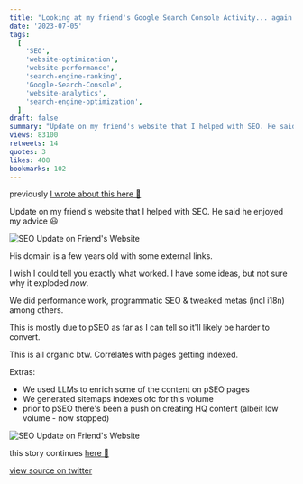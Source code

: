 ```yaml
---
title: "Looking at my friend's Google Search Console Activity... again 🧐"
date: '2023-07-05'
tags:
  [
    'SEO',
    'website-optimization',
    'website-performance',
    'search-engine-ranking',
    'Google-Search-Console',
    'website-analytics',
    'search-engine-optimization',
  ]
draft: false
summary: "Update on my friend's website that I helped with SEO. He said he enjoyed my advice 😃"
views: 83100
retweets: 14
quotes: 3
likes: 408
bookmarks: 102
---
```


previously [I wrote about this here 👀](/articles/thoughts/friends-seo-journey-and-google-search-console-part-one)

<ContentPieceWrapper>
Update on my friend's website that I helped with SEO. He said he enjoyed my advice 😃

![SEO Update on Friend's Website](/static/images/friends-seo-and-google-search-console-activity-two.jpeg)

</ContentPieceWrapper>

<ContentPieceWrapper>
His domain is a few years old with some external links.

I wish I could tell you exactly what worked. I have some ideas, but not sure why it exploded _now_.

We did performance work, programmatic SEO & tweaked metas (incl i18n) among others.

This is mostly due to pSEO as far as I can tell so it'll likely be harder to convert.

</ContentPieceWrapper>

<ContentPieceWrapper>
This is all organic btw.
Correlates with pages getting indexed.

Extras:

- We used LLMs to enrich some of the content on pSEO pages
- We generated sitemaps indexes ofc for this volume
- prior to pSEO there's been a push on creating HQ content (albeit low volume - now stopped)

![SEO Update on Friend's Website](/static/images/friends-seo-and-google-search-console-activity-three.jpeg)

</ContentPieceWrapper>

this story continues [here 👀](/articles/thoughts/friends-seo-journey-and-google-search-console-part-three)

[view source on twitter](https://twitter.com/d4m1n/status/1676489103846658048)
